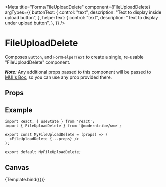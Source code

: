 
<Meta
  title="Forms/FileUploadDelete"
  component={FileUploadDelete}
  argTypes={{
    buttonText: {
      control: "text",
      description: "Text to display inside upload button",
    },
    helperText: {
      control: "text",
      description: "Text to display under upload button",
    },
  }}
/>


# FileUploadDelete

Composes `Button`, and `FormHelperText` to create a single, re-usable "FileUploadDelete" component.

**_Note:_** Any additional props passed to this component will be passed to <a href="https://mui.com/material-ui/api/box/" target="_blank">MUI's Box</a>, so you can use any prop provided there.

## Props

<ArgsTable story="." />

## Example

```
import React, { useState } from 'react';
import { FileUploadDelete } from '@moderntribe/wme';

export const MyFileUploadDelete = (props) => (
  <FileUploadDelete {...props} />
);

export default MyFileUploadDelete;
```

## Canvas

<Canvas>
  <Story
    name="Base"
    args={{
      helperText: "Are you sure you want to remove this file?",
    }}
  >
    {Template.bind({})}
  </Story>
</Canvas>
